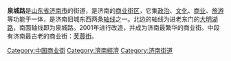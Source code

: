 {{Unreferenced|time=2020-01-19T03:20:07+00:00}}
'''泉城路'''是[[山东省|山东省]][[济南市|济南市]]的街道，是济南的[[商业|商业]][[街区|街区]]，它集[[政治|政治]]、[[文化|文化]]、[[商业|商业]]、[[旅游|旅游]]等功能于一体，是济南旧城东西两条[[轴线|轴线]]之一。北边的轴线为进老东门的[[大明湖路|大明湖路]]，南面轴线即为泉城路。2001年进行改造，并成为济南最繁华的商业街。中段有济南最古老的商业街：[[芙蓉街|芙蓉街]]。

{{山东小作品}}
{{road-stub}}
[[Category:中国商业街|Category:中国商业街]]
[[Category:濟南經濟|Category:濟南經濟]]
[[Category:济南街道|Category:济南街道]]